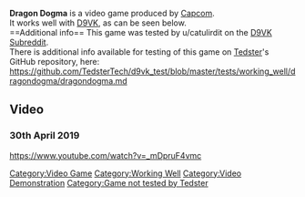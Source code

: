 <strong>Dragon Dogma</strong> is a video game produced by [[Capcom]].
<br />
It works well with [[D9VK]], as can be seen below.
<br />
==Additional info==
This game was tested by u/catulirdit on the [[D9VK Subreddit]].
<br />
There is additional info available for testing of this game on [[User:Tedster|Tedster]]'s GitHub repository, here:
<br />
https://github.com/TedsterTech/d9vk_test/blob/master/tests/working_well/dragondogma/dragondogma.md
==Video==
===30th April 2019===
<youtube>https://www.youtube.com/watch?v=_mDpruF4vmc</youtube>

[[Category:Video Game]]
[[Category:Working Well]]
[[Category:Video Demonstration]]
[[Category:Game not tested by Tedster]]
